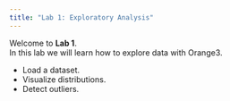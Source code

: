 ```yaml
---
title: "Lab 1: Exploratory Analysis"
---
```


Welcome to **Lab 1**.  
In this lab we will learn how to explore data with Orange3.  

- Load a dataset.  
- Visualize distributions.  
- Detect outliers.  
